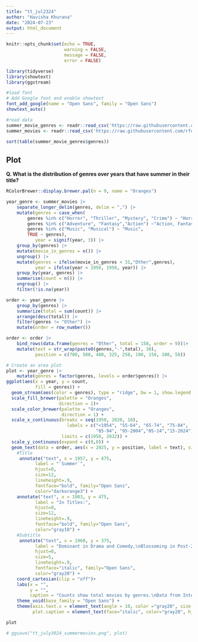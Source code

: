 ```yaml
---
title: "tt_jul2324"
author: "Havisha Khurana"
date: "2024-07-23"
output: html_document
---
```


```r
knitr::opts_chunk$set(echo = TRUE,
                      warning = FALSE,
                      message = FALSE,
                      error = FALSE)
```

```r
library(tidyverse)
library(showtext)
library(ggstream)
```

```r
#load font
# Add Google font and enable showtext
font_add_google(name = "Open Sans", family = "Open Sans")
showtext_auto()
```

```r
#read data
summer_movie_genres <- readr::read_csv('https://raw.githubusercontent.com/rfordatascience/tidytuesday/master/data/2024/2024-07-30/summer_movie_genres.csv')
summer_movies <- readr::read_csv('https://raw.githubusercontent.com/rfordatascience/tidytuesday/master/data/2024/2024-07-30/summer_movies.csv')
```

```r
sort(table(summer_movie_genres$genres))
```

## Plot

**Q. What is the distribution of genres over years that have summer in their title?**

```r
RColorBrewer::display.brewer.pal(n = 9, name = "Oranges")
```


```r
year_genre <- summer_movies |>
    separate_longer_delim(genres, delim = ",") |>
    mutate(genres = case_when(
        genres %in% c("Horror", "Thriller", "Mystery", "Crime") ~ "Horror, Thriller, Mystery, Crime",
        genres %in% c("Adventure", "Fantasy","Action") ~"Action, Fantasy, Adventure",
        genres %in% c("Music", "Musical") ~ "Music",
        TRUE ~ genres),
           year = signif(year, 3)) |>
    group_by(genres) |>
    mutate(movie_in_genres = n()) |>
    ungroup() |>
    mutate(genres = ifelse(movie_in_genres < 31,"Other",genres),
           year = ifelse(year < 1950, 1950, year)) |>
    group_by(year, genres) |>
    summarise(count = n()) |>
    ungroup() |>
    filter(!is.na(year))

order <- year_genre |>
    group_by(genres) |>
    summarize(total = sum(count)) |>
    arrange(desc(total)) |>
    filter(genres != "Other") |>
    mutate(order = row_number())

order <- order |>
    bind_rows(data.frame(genres = "Other", total = 158, order = 9))|>
    mutate(text = str_wrap(paste0(genres,"-",total), 30),
           position = c(700, 500, 400, 325, 250, 190, 150, 100, 50))

# Create an area plot
plot <- year_genre |>
    mutate(genres = factor(genres, levels = order$genres)) |>
ggplot(aes(x = year, y = count, 
           fill = genres)) +
  geom_stream(aes(color = genres), type = "ridge", bw = 1, show.legend = F)+
  scale_fill_brewer(palette = "Oranges",
                    direction = 1)+
  scale_color_brewer(palette = "Oranges",
                     direction = 1) +   
  scale_x_continuous(breaks = seq(1950, 2020, 10),
                       labels = c("<1954", "55-64", "65-74", "75-84",
                                  "85-94", "95-2004","05-14","15-2024"),
                     limits = c(1950, 2032)) +
  scale_y_continuous(expand = c(0,0)) +
  geom_text(data = order, aes(x = 2025, y = position, label = text), size = 3, show.legend = F, color = "gray20")+
    #Title
     annotate("text", x = 1957, y = 475,
           label = "`Summer`",
           hjust=0,
           size=12,
           lineheight=.9,
           fontface="bold", family="Open Sans",
           color="darkorange3") +
    annotate("text", x = 1983, y = 475,
           label = "In Titles:",
           hjust=0,
           size=12,
           lineheight=.9,
           fontface="bold", family="Open Sans",
           color="gray10") +
    #Subtitle
     annotate("text", x = 1960, y = 375,
           label = "Dominant in Drama and Comedy,\nBlossoming in Post-2000s Romance",
           hjust=0,
           size=5,
           lineheight=.9,
           fontface="italic", family="Open Sans",
           color="gray20") +
    coord_cartesian(clip = "off")+
    labs(x = "",
         y = "",
         caption = "Counts show total movies by genres.\nData from Internet Movie Database with the word summer in title; curated by rfordatascience/tidytuesday")+
    theme_void(base_family = "Open Sans") +
    theme(axis.text.x = element_text(angle = 10, color ="gray20", size = 8),
          plot.caption = element_text(face="italic", color="gray20", hjust = 0))

plot 

# ggsave("tt_july3024_summermovies.png", plot)
```
